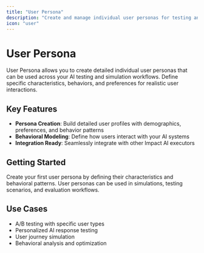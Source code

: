 ```yaml
---
title: "User Persona"
description: "Create and manage individual user personas for testing and simulation purposes"
icon: "user"
---
```


# User Persona

User Persona allows you to create detailed individual user personas that can be used across your AI testing and simulation workflows. Define specific characteristics, behaviors, and preferences for realistic user interactions.

## Key Features

- **Persona Creation**: Build detailed user profiles with demographics, preferences, and behavior patterns
- **Behavioral Modeling**: Define how users interact with your AI systems
- **Integration Ready**: Seamlessly integrate with other Impact AI executors

## Getting Started

Create your first user persona by defining their characteristics and behavioral patterns. User personas can be used in simulations, testing scenarios, and evaluation workflows.

## Use Cases

- A/B testing with specific user types
- Personalized AI response testing
- User journey simulation
- Behavioral analysis and optimization 